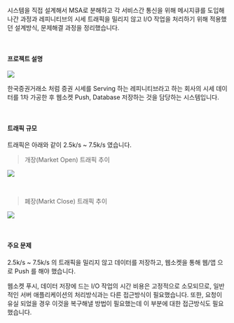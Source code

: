 시스템을 직접 설계해서 MSA로 분해하고 각 서비스간 통신을 위해 메시지큐를 도입해나간 과정과 레피니티브의 시세 트래픽을 밀리지 않고 I/O 작업을 처리하기 위해 적용했던 설계방식, 문제해결 과정을 정리했습니다.<br/>

<br/>



#### 프로젝트 설명

![](./img/intro/comm.png)

한국증권거래소 처럼 증권 시세를 Serving 하는 레피니티브라고 하는 회사의 시세 데이터를 1차 가공한 후 웹소켓 Push, Database 저장하는 것을 담당하는 시스템입니다.<br/>

<br/>



#### 트래픽 규모

트래픽은 아래와 같이 2.5k/s \~ 7.5k/s 였습니다.<br/>

> 개장(Market Open) 트래픽 추이 

![](./img/intro/MARKET-OPEN-AROUND.png)

<br/>



> 폐장(Markt Close) 트래픽 추이

![](./img/intro/MARKET-CLOSE-AROUND.png)

<br/>



#### 주요 문제

2.5k/s \~ 7.5k/s 의 트래픽을 밀리지 않고 데이터를 저장하고, 웹소켓을 통해 웹/앱 으로 Push 를 해야 했습니다.<br/>

웹소켓 푸시, 데이터 저장에 드는 I/O 작업의 시간 비용은 고정적으로 소모되므로, 일반적인 서버 애플리케이션의 처리방식과는 다른 접근방식이 필요했습니다. 또한, 요청이 유실 되었을 경우 이것을 복구해낼 방법이 필요했는데 이 부분에 대한 접근방식도 필요했습니다.<br/>

<br/>